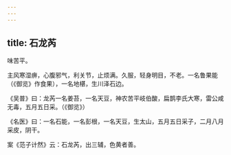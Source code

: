```yaml
---
---
---
```

title: 石龙芮
---



味苦平。

主风寒湿痹，心腹邪气，利关节，止烦满。久服，轻身明目，不老。一名鲁果能（《御览》作食果），一名地椹，生川泽石边。

《吴普》曰：龙芮一名姜苔，一名天豆，神农苦平岐伯酸，扁鹊李氏大寒，雷公咸无毒，五月五日采。（《御览》）

《名医》曰：一名石能，一名彭根，一名天豆，生太山，五月五日采子，二月八月采皮，阴干。

案《范子计然》云：石龙芮，出三辅，色黄者善。